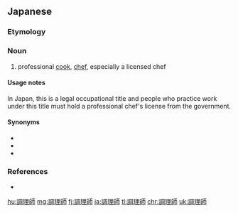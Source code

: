 ==Japanese==
{{ja-kanjitab|ちょう|り|し|yomi=on}}

===Etymology===
{{suffix|調理|師|t1=cooking|t2=professional|lang=ja|sort=ちょうりし}}

===Noun===
{{ja-noun|ちょうりし}}

# professional [[cook]], [[chef]], especially a licensed chef

====Usage notes====
In Japan, this is a legal occupational title and people who practice work under this title must hold a professional chef's license from the government.

====Synonyms====
* {{ja-r|料理人|りょうりにん}}
* {{ja-r|コック}}
* {{ja-r|シェフ}}

===References===
* {{R:Kojien}}

[[hu:調理師]]
[[mg:調理師]]
[[fj:調理師]]
[[ja:調理師]]
[[tl:調理師]]
[[chr:調理師]]
[[uk:調理師]]